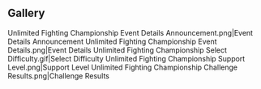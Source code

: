 {{Event Tabs}}
==Gallery==
<gallery>
Unlimited Fighting Championship Event Details Announcement.png|Event Details Announcement
Unlimited Fighting Championship Event Details.png|Event Details
Unlimited Fighting Championship Select Difficulty.gif|Select Difficulty
Unlimited Fighting Championship Support Level.png|Support Level
Unlimited Fighting Championship Challenge Results.png|Challenge Results
</gallery>